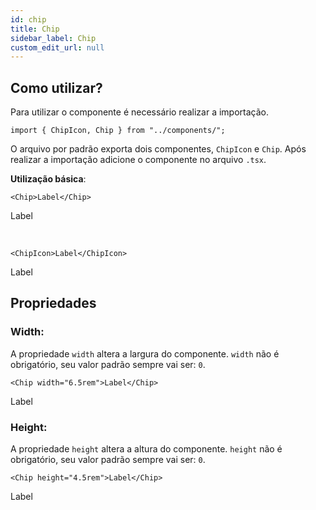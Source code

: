 ```yaml
---
id: chip
title: Chip
sidebar_label: Chip
custom_edit_url: null
---
```



## Como utilizar?

Para utilizar o componente é necessário realizar a importação.

```tsx
import { ChipIcon, Chip } from "../components/";
```

O arquivo por padrão exporta dois componentes, `ChipIcon` e `Chip`. Após realizar a importação adicione o componente no arquivo `.tsx`.

**Utilização básica**:

```tsx
<Chip>Label</Chip>
```

<Chip>Label</Chip>

<br />

```tsx
<ChipIcon>Label</ChipIcon>
```

<ChipIcon>Label</ChipIcon>

## Propriedades

### Width:

A propriedade `width` altera a largura do componente. `width` não é obrigatório, seu valor padrão sempre vai ser: `0`.

```tsx
<Chip width="6.5rem">Label</Chip>
```

<Chip width="7.5rem">Label</Chip>

### Height:

A propriedade `height` altera a altura do componente. `height` não é obrigatório, seu valor padrão sempre vai ser: `0`.

```tsx
<Chip height="4.5rem">Label</Chip>
```

<Chip height="4.5rem">Label</Chip>
